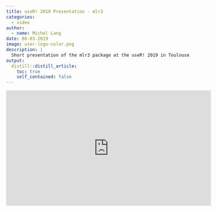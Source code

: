 ```yaml
---
title: useR! 2019 Presentation - mlr3
categories:
  - video
author:
  - name: Michel Lang
date: 08-03-2019
image: user-logo-color.png
description: |
  Short presentation of the mlr3 package at the useR! 2019 in Toulouse.
output:
  distill::distill_article:
    toc: true
    self_contained: false
---
```


<iframe width="560" height="315" src="https://www.youtube.com/embed/wsP2hiFnDQs?rel=0" frameborder="0" allowfullscreen></iframe>

